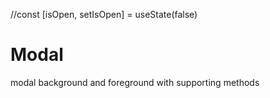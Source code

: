 
//const [isOpen, setIsOpen] = useState(false)

<Meta title="Modal" component={Modal} />

# Modal

modal background and foreground with supporting methods

<Canvas>
  <Story name="Default">
    <Modal></Modal>
  </Story>
</Canvas>
